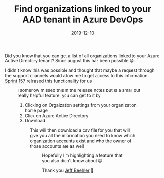 ﻿---
title: 'Find organizations linked to your AAD tenant in Azure DevOps'
date: 2019-12-10
tags: ['Azure DevOps', 'Azure Active Directory']
draft: false
summary: 'Did you know that you can get a list of all organizations linked to your Azure Active Directory tenant? Since august this has been possible 😁'
---


Did you know that you can get a list of all organizations linked to your Azure Active Directory tenant? Since august this has been possible 😁.

I didn't know this was possible and thought that maybe a request through the support channels would allow me to get access to this information. [Sprint 157](https://docs.microsoft.com/en-us/azure/devops/release-notes/2019/sprint-157-update) released this functionality for us


<Figure src="https://gordonbeeming.com/blog/binaries/stream/image-png/39af09aef4cf28deaf69a3f2d4b90e87c411e9f2/2019-12-10_19-32-25.png" alt="" width="0" height="0" caption="" />


I somehow missed this in the release notes but is a small but really helpful feature, you can get to it by 

1. Clicking on Orgaization settings from your organization home page
2. Click on Azure Active Directory
3. Download


<Figure src="https://gordonbeeming.com/blog/binaries/stream/image-png/3d626811695a82e48d19b0e0cdd34b26a5e10434/2019-12-10_18-56-05.png" alt="" width="0" height="0" caption="" />


This will then download a csv file for you that will give you all the information you need to know which organization accounts exist and who the owner of those accounts are as well


<Figure src="https://gordonbeeming.com/blog/binaries/stream/image-png/2986062dd08a473cbca39ee1b1aaf810ae0bb5b7/2019-12-10_19-01-55.png" alt="" width="0" height="0" caption="" />


Hopefully I'm highlighting a feature that you also didn't know about 😊.

Thank you [Jeff Beehler](https://twitter.com/jeffbe) 🙂


